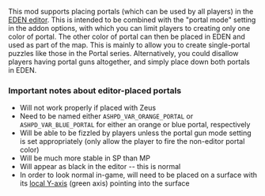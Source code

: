 This mod supports placing portals (which can be used by all players) in the [https://community.bistudio.com/wiki/Category:Eden_Editor EDEN editor]. This is intended to be combined with the "portal mode" setting in the addon options, with which you can limit players to creating only one color of portal. The other color of portal can then be placed in EDEN and used as part of the map. This is mainly to allow you to create single-portal puzzles like those in the Portal series. Alternatively, you could disallow players having portal guns altogether, and simply place down both portals in EDEN.

=== Important notes about editor-placed portals ===
* Will not work properly if placed with Zeus
* Need to be named either <code>ASHPD_VAR_ORANGE_PORTAL</code> or <code>ASHPD_VAR_BLUE_PORTAL</code> for either an orange or blue portal, respectively
* Will be able to be fizzled by players unless the portal gun mode setting is set appropriately (only allow the player to fire the non-editor portal color)
* Will be much more stable in SP than MP
* Will appear as black in the editor -- this is normal
* In order to look normal in-game, will need to be placed on a surface with its [https://community.bistudio.com/wiki/Eden_Editor:_Transformation_Widget#Changing_the_Reference_System local Y-axis] (green axis) pointing into the surface
